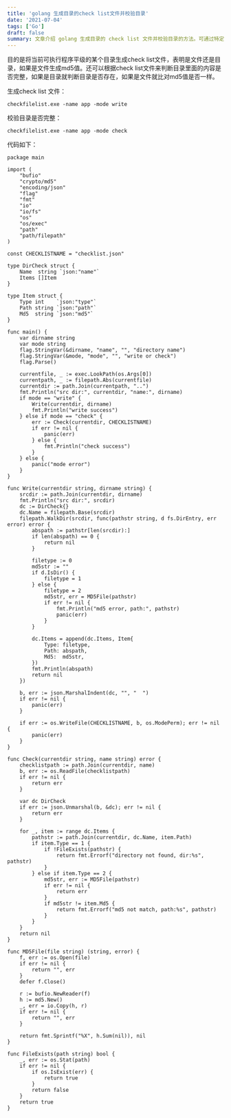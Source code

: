 ```yaml
---
title: 'golang 生成目录的check list文件并校验目录'
date: '2021-07-04'
tags: ['Go']
draft: false
summary: 文章介绍 golang 生成目录的 check list 文件并校验目录的方法。可通过特定命令生成和校验，代码实现了写入和校验功能，包括遍历目录、计算 MD5 值等操作，能判断目录内容完整性。 
---
```


目的是将当前可执行程序平级的某个目录生成check list文件，表明是文件还是目录，如果是文件生成md5值。还可以根据check list文件来判断目录里面的内容是否完整，如果是目录就判断目录是否存在，如果是文件就比对md5值是否一样。

生成check list 文件：
```
checkfilelist.exe -name app -mode write
```
校验目录是否完整：
```
checkfilelist.exe -name app -mode check
```
代码如下：
```
package main

import (
	"bufio"
	"crypto/md5"
	"encoding/json"
	"flag"
	"fmt"
	"io"
	"io/fs"
	"os"
	"os/exec"
	"path"
	"path/filepath"
)

const CHECKLISTNAME = "checklist.json"

type DirCheck struct {
	Name  string `json:"name"`
	Items []Item
}

type Item struct {
	Type int    `json:"type"`
	Path string `json:"path"`
	Md5  string `json:"md5"`
}

func main() {
	var dirname string
	var mode string
	flag.StringVar(&dirname, "name", "", "directory name")
	flag.StringVar(&mode, "mode", "", "write or check")
	flag.Parse()

	currentfile, _ := exec.LookPath(os.Args[0])
	currentpath, _ := filepath.Abs(currentfile)
	currentdir := path.Join(currentpath, "..")
	fmt.Println("src dir:", currentdir, "name:", dirname)
	if mode == "write" {
		Write(currentdir, dirname)
		fmt.Println("write success")
	} else if mode == "check" {
		err := Check(currentdir, CHECKLISTNAME)
		if err != nil {
			panic(err)
		} else {
			fmt.Println("check success")
		}
	} else {
		panic("mode error")
	}
}

func Write(currentdir string, dirname string) {
	srcdir := path.Join(currentdir, dirname)
	fmt.Println("src dir:", srcdir)
	dc := DirCheck{}
	dc.Name = filepath.Base(srcdir)
	filepath.WalkDir(srcdir, func(pathstr string, d fs.DirEntry, err error) error {
		abspath := pathstr[len(srcdir):]
		if len(abspath) == 0 {
			return nil
		}

		filetype := 0
		md5str := ""
		if d.IsDir() {
			filetype = 1
		} else {
			filetype = 2
			md5str, err = MD5File(pathstr)
			if err != nil {
				fmt.Println("md5 error, path:", pathstr)
				panic(err)
			}
		}

		dc.Items = append(dc.Items, Item{
			Type: filetype,
			Path: abspath,
			Md5:  md5str,
		})
		fmt.Println(abspath)
		return nil
	})

	b, err := json.MarshalIndent(dc, "", "  ")
	if err != nil {
		panic(err)
	}

	if err := os.WriteFile(CHECKLISTNAME, b, os.ModePerm); err != nil {
		panic(err)
	}
}

func Check(currentdir string, name string) error {
	checklistpath := path.Join(currentdir, name)
	b, err := os.ReadFile(checklistpath)
	if err != nil {
		return err
	}

	var dc DirCheck
	if err := json.Unmarshal(b, &dc); err != nil {
		return err
	}

	for _, item := range dc.Items {
		pathstr := path.Join(currentdir, dc.Name, item.Path)
		if item.Type == 1 {
			if !FileExists(pathstr) {
				return fmt.Errorf("directory not found, dir:%s", pathstr)
			}
		} else if item.Type == 2 {
			md5str, err := MD5File(pathstr)
			if err != nil {
				return err
			}
			if md5str != item.Md5 {
				return fmt.Errorf("md5 not match, path:%s", pathstr)
			}
		}
	}
	return nil
}

func MD5File(file string) (string, error) {
	f, err := os.Open(file)
	if err != nil {
		return "", err
	}
	defer f.Close()

	r := bufio.NewReader(f)
	h := md5.New()
	_, err = io.Copy(h, r)
	if err != nil {
		return "", err
	}

	return fmt.Sprintf("%X", h.Sum(nil)), nil
}

func FileExists(path string) bool {
	_, err := os.Stat(path)
	if err != nil {
		if os.IsExist(err) {
			return true
		}
		return false
	}
	return true
}

```